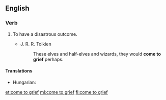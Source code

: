 ==English==

===Verb===
{{en-verb|comes to grief|coming to grief|came to grief}}

# {{label|en|idiomatic}} To have a disastrous outcome.
#* J. R. R. Tolkien
#*: These elves and half-elves and wizards, they would '''come to grief''' perhaps.

====Translations====
{{trans-top|to have a disastrous outcome}}
* Hungarian: {{t+|hu|pórul jár}}
{{trans-mid}}
{{trans-bottom}}

[[et:come to grief]]
[[ml:come to grief]]
[[fi:come to grief]]